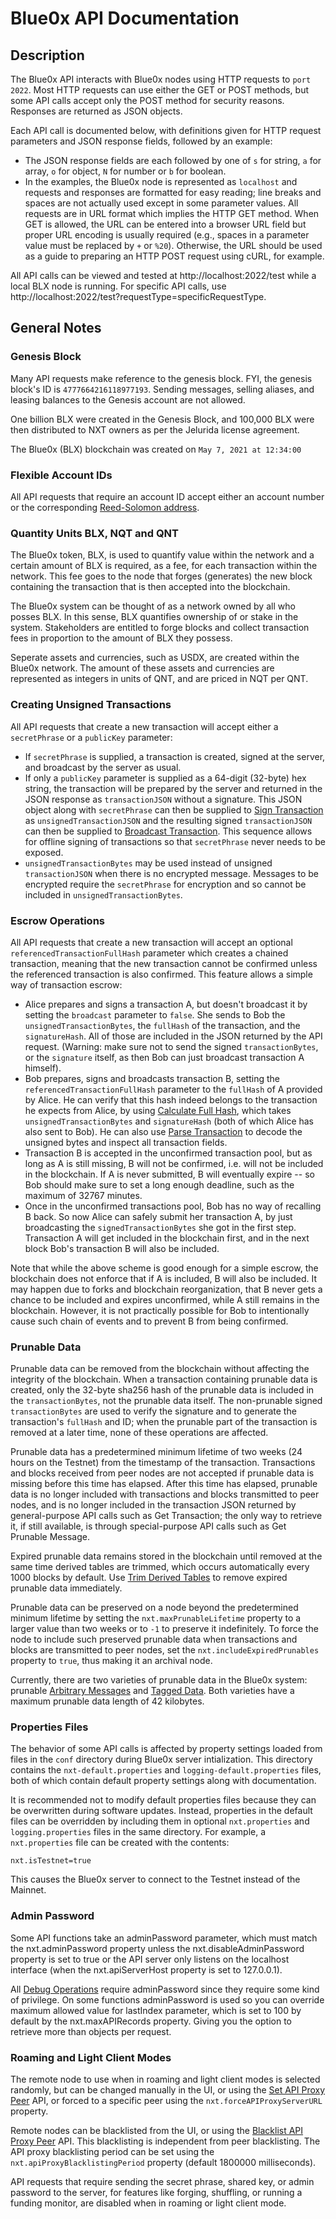 # Blue0x API Documentation

## Description

The Blue0x API interacts with Blue0x nodes using HTTP requests to `port 2022`. Most HTTP requests can use either the GET or POST methods, but some API calls accept only the POST method for security reasons. Responses are returned as JSON objects.

Each API call is documented below, with definitions given for HTTP request parameters and JSON response fields, followed by an example:

- The JSON response fields are each followed by one of `s` for string, `a` for array, `o` for object, `N` for number or `b` for boolean.
- In the examples, the Blue0x node is represented as `localhost` and requests and responses are formatted for easy reading; line breaks and spaces are not actually used except in some parameter values. All requests are in URL format which implies the HTTP GET method. When GET is allowed, the URL can be entered into a browser URL field but proper URL encoding is usually required (e.g., spaces in a parameter value must be replaced by `+` or `%20`). Otherwise, the URL should be used as a guide to preparing an HTTP POST request using cURL, for example.

All API calls can be viewed and tested at http://localhost:2022/test while a local BLX node is running. For specific API calls, use http://localhost:2022/test?requestType=specificRequestType.

## General Notes

### Genesis Block

Many API requests make reference to the genesis block. FYI, the genesis block's ID is `4777664216118977193`. Sending messages, selling aliases, and leasing balances to the Genesis account are not allowed.

One billion BLX were created in the Genesis Block, and 100,000 BLX were then distributed to NXT owners as per the Jelurida license agreement.

The Blue0x (BLX) blockchain was created on `May 7, 2021 at 12:34:00`

### Flexible Account IDs

All API requests that require an account ID accept either an account number or the corresponding [Reed-Solomon address](https://nxtdocs.jelurida.com/RS`Address`Format 'RS Address Format').

### Quantity Units BLX, NQT and QNT

The Blue0x token, BLX, is used to quantify value within the network and a certain amount of BLX is required, as a fee, for each transaction within the network. This fee goes to the node that forges (generates) the new block containing the transaction that is then accepted into the blockchain.

The Blue0x system can be thought of as a network owned by all who posses BLX. In this sense, BLX quantifies ownership of or stake in the system. Stakeholders are entitled to forge blocks and collect transaction fees in proportion to the amount of BLX they possess.

Seperate assets and currencies, such as USDX, are created within the Blue0x network. The amount of these assets and currencies are represented as integers in units of QNT, and are priced in NQT per QNT.

### Creating Unsigned Transactions

All API requests that create a new transaction will accept either a `secretPhrase` or a `publicKey` parameter:

- If `secretPhrase` is supplied, a transaction is created, signed at the server, and broadcast by the server as usual.
- If only a `publicKey` parameter is supplied as a 64-digit (32-byte) hex string, the transaction will be prepared by the server and returned in the JSON response as `transactionJSON` without a signature. This JSON object along with `secretPhrase` can then be supplied to [Sign Transaction](api/transactions.mdx#sign-transaction) as `unsignedTransactionJSON` and the resulting signed `transactionJSON` can then be supplied to [Broadcast Transaction](api/transactions.mdx#broadcast-transaction). This sequence allows for offline signing of transactions so that `secretPhrase` never needs to be exposed.
- `unsignedTransactionBytes` may be used instead of unsigned `transactionJSON` when there is no encrypted message. Messages to be encrypted require the `secretPhrase` for encryption and so cannot be included in `unsignedTransactionBytes`.

### Escrow Operations

All API requests that create a new transaction will accept an optional `referencedTransactionFullHash` parameter which creates a chained transaction, meaning that the new transaction cannot be confirmed unless the referenced transaction is also confirmed. This feature allows a simple way of transaction escrow:

- Alice prepares and signs a transaction A, but doesn't broadcast it by setting the `broadcast` parameter to `false`. She sends to Bob the `unsignedTransactionBytes`, the `fullHash` of the transaction, and the `signatureHash`. All of those are included in the JSON returned by the API request. (Warning: make sure not to send the signed `transactionBytes`, or the `signature` itself, as then Bob can just broadcast transaction A himself).
- Bob prepares, signs and broadcasts transaction B, setting the `referencedTransactionFullHash` parameter to the `fullHash` of A provided by Alice. He can verify that this hash indeed belongs to the transaction he expects from Alice, by using [Calculate Full Hash](api/transactions.mdx#calculate-full-hash), which takes `unsignedTransactionBytes` and `signatureHash` (both of which Alice has also sent to Bob). He can also use [Parse Transaction](api/transactions.mdx#parse-transaction) to decode the unsigned bytes and inspect all transaction fields.
- Transaction B is accepted in the unconfirmed transaction pool, but as long as A is still missing, B will not be confirmed, i.e. will not be included in the blockchain. If A is never submitted, B will eventually expire -- so Bob should make sure to set a long enough deadline, such as the maximum of 32767 minutes.
- Once in the unconfirmed transactions pool, Bob has no way of recalling B back. So now Alice can safely submit her transaction A, by just broadcasting the `signedTransactionBytes` she got in the first step. Transaction A will get included in the blockchain first, and in the next block Bob's transaction B will also be included.

Note that while the above scheme is good enough for a simple escrow, the blockchain does not enforce that if A is included, B will also be included. It may happen due to forks and blockchain reorganization, that B never gets a chance to be included and expires unconfirmed, while A still remains in the blockchain. However, it is not practically possible for Bob to intentionally cause such chain of events and to prevent B from being confirmed.

### Prunable Data

Prunable data can be removed from the blockchain without affecting the integrity of the blockchain. When a transaction containing prunable data is created, only the 32-byte sha256 hash of the prunable data is included in the `transactionBytes`, not the prunable data itself. The non-prunable signed `transactionBytes` are used to verify the signature and to generate the transaction's `fullHash` and ID; when the prunable part of the transaction is removed at a later time, none of these operations are affected.

Prunable data has a predetermined minimum lifetime of two weeks (24 hours on the Testnet) from the timestamp of the transaction. Transactions and blocks received from peer nodes are not accepted if prunable data is missing before this time has elapsed. After this time has elapsed, prunable data is no longer included with transactions and blocks transmitted to peer nodes, and is no longer included in the transaction JSON returned by general-purpose API calls such as Get Transaction; the only way to retrieve it, if still available, is through special-purpose API calls such as Get Prunable Message.

Expired prunable data remains stored in the blockchain until removed at the same time derived tables are trimmed, which occurs automatically every 1000 blocks by default. Use [Trim Derived Tables](api/debug.mdx#trim-derived-tables) to remove expired prunable data immediately.

Prunable data can be preserved on a node beyond the predetermined minimum lifetime by setting the `nxt.maxPrunableLifetime` property to a larger value than two weeks or to `-1` to preserve it indefinitely. To force the node to include such preserved prunable data when transactions and blocks are transmitted to peer nodes, set the `nxt.includeExpiredPrunables` property to `true`, thus making it an archival node.

Currently, there are two varieties of prunable data in the Blue0x system: prunable [Arbitrary Messages](api/messaging.mdx) and [Tagged Data](api/tagged_data.mdx). Both varieties have a maximum prunable data length of 42 kilobytes.

### Properties Files

The behavior of some API calls is affected by property settings loaded from files in the `conf` directory during Blue0x server intialization. This directory contains the `nxt-default.properties` and `logging-default.properties` files, both of which contain default property settings along with documentation.

It is recommended not to modify default properties files because they can be overwritten during software updates. Instead, properties in the default files can be overridden by including them in optional `nxt.properties` and `logging.properties` files in the same directory. For example, a `nxt.properties` file can be created with the contents:

`nxt.isTestnet=true`

This causes the Blue0x server to connect to the Testnet instead of the Mainnet.

### Admin Password

Some API functions take an adminPassword parameter, which must match the nxt.adminPassword property unless the nxt.disableAdminPassword property is set to true or the API server only listens on the localhost interface (when the nxt.apiServerHost property is set to 127.0.0.1).

All [Debug Operations](api/debug.mdx) require adminPassword since they require some kind of privilege. On some functions adminPassword is used so you can override maximum allowed value for lastIndex parameter, which is set to 100 by default by the nxt.maxAPIRecords property. Giving you the option to retrieve more than objects per request.

### Roaming and Light Client Modes

The remote node to use when in roaming and light client modes is selected randomly, but can be changed manually in the UI, or using the [Set API Proxy Peer](api/networking.mdx#set-api-proxy-peer) API, or forced to a specific peer using the `nxt.forceAPIProxyServerURL` property.

Remote nodes can be blacklisted from the UI, or using the [Blacklist API Proxy Peer](api/networking.mdx#blacklist-api-proxy-peer) API. This blacklisting is independent from peer blacklisting. The API proxy blacklisting period can be set using the `nxt.apiProxyBlacklistingPeriod` property (default 1800000 milliseconds).

API requests that require sending the secret phrase, shared key, or admin password to the server, for features like forging, shuffling, or running a funding monitor, are disabled when in roaming or light client mode.
